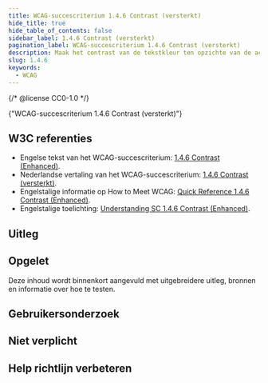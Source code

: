 ```yaml
---
title: WCAG-succescriterium 1.4.6 Contrast (versterkt)
hide_title: true
hide_table_of_contents: false
sidebar_label: 1.4.6 Contrast (versterkt)
pagination_label: WCAG-succescriterium 1.4.6 Contrast (versterkt)
description: Maak het contrast van de tekstkleur ten opzichte van de achtergrondkleur hoog, zodat de tekst goed gelezen kan worden door gebruikers die een hoog contrast nodig hebben.
slug: 1.4.6
keywords:
  - WCAG
---
```


{/* @license CC0-1.0 */}


<WcagHeadingGroup level={1} conformanceLevel="Niveau AAA">
  {"WCAG-succescriterium 1.4.6 Contrast (versterkt)"}
</WcagHeadingGroup>

## W3C referenties

- Engelse tekst van het WCAG-succescriterium: [<span lang="en">1.4.6 Contrast (Enhanced)</span>](https://www.w3.org/TR/WCAG22/#contrast-minimum).
- Nederlandse vertaling van het WCAG-succescriterium: [1.4.6 Contrast (versterkt)](https://www.w3.org/Translations/WCAG22-nl/#contrast-versterkt).
- Engelstalige informatie op <span lang="en">How to Meet WCAG</span>: [<span lang="en">Quick Reference 1.4.6 Contrast (Enhanced)</span>](https://www.w3.org/WAI/WCAG22/quickref/#contrast-enhanced).
- Engelstalige toelichting: [<span lang="en">Understanding SC 1.4.6 Contrast (Enhanced)</span>](https://www.w3.org/WAI/WCAG22/Understanding/contrast-enhanced.html).

## Uitleg

<Summary />

## Opgelet

Deze inhoud wordt binnenkort aangevuld met uitgebreidere uitleg, bronnen en informatie over hoe te testen.

## Gebruikersonderzoek

<CTAGebruikersonderzoek />

## Niet verplicht

<SpotlightSection>
  <Markdown omitH1 headinglevel={3}>
    <Disclaimer />
  </Markdown>
</SpotlightSection>

## Help richtlijn verbeteren

<Markdown omitH1 headinglevel={3}>
  <WCAGFooterInfo />
</Markdown>
